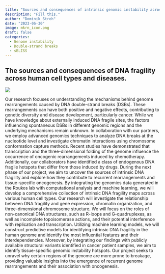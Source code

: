 ```yaml
---
title: "Sources and consequences of intrinsic genomic instability across human cell types"
description: "Fill this."
author: "Dominik Stroh"
date: "2023-06-30"
image: mkrn_icon.png
draft: false
categories:
  - Genome instability
  - Double-strand breaks
  - sBLISS
---
```


## The sources and consequences of DNA fragility across human cell types and diseases.

![](./mkrn.png)

Our research focuses on understanding the mechanisms behind genome rearrangements caused by DNA double-strand breaks (DSBs). These rearrangements can have both positive and negative effects, contributing to genetic diversity and disease development, particularly cancer. While we have knowledge about externally induced DNA fragile sites, the factors influencing spontaneous DSBs in different genomic regions and the underlying mechanisms remain unknown. In collaboration with our partners, we employ advanced genomics techniques to analyze DNA breaks at the nucleotide level and investigate chromatin interactions using chromosome conformation capture methods. Recent studies have demonstrated that transcription and the three-dimensional folding of the genome influence the occurrence of oncogenic rearrangements induced by chemotherapy. Additionally, our collaborators have identified a class of endogenous DNA fragile hotspots that differ from those induced by drugs. During the next phase of our project, we aim to uncover the sources of intrinsic DNA fragility and explore how they contribute to recurrent rearrangements and tissue-specific oncogenesis. By integrating the genomics data generated in the Roukos lab with computational analysis and machine learning, we will develop a comprehensive collection of intrinsic DNA fragility maps across various human cell types. Our research will investigate the relationship between DNA fragility and gene expression, chromatin organization, and three-dimensional chromosome structure. We will focus on the roles of non-canonical DNA structures, such as R-loops and G-quadruplexes, as well as incomplete topoisomerase actions, and their potential interference with replication and transcription. Utilizing machine learning models, we will construct predictive models for identifying intrinsic DNA fragility in the human genome and identify the most influential features and their interdependencies. Moreover, by integrating our findings with publicly available structural variants identified in cancer patient samples, we aim to identify tissue-specific genomic instability hotspots. Our project seeks to unravel why certain regions of the genome are more prone to breakage, providing valuable insights into the emergence of recurrent genome rearrangements and their association with oncogenesis.